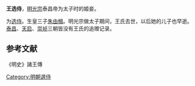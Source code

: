 '''王选侍'''，[[明光宗|明光宗]]泰昌帝为太子时的姬妾。

为[[选侍|选侍]]。生皇三子[[朱由楫_(齊王)|朱由楫]]。明光宗做太子期间，王氏去世，以后她的儿子也早逝。[[泰昌|泰昌]]、[[天启_(明朝)|天启]]、[[崇祯|崇祯]]三朝皆没有王氏的追赠记录。

==参考文献==
《明史》諸王傳

<references />

[[Category:明朝選侍|Category:明朝選侍]]
{{明光宗皇室}}